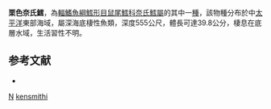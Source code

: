 {{Speciesbox
| taxon = Nezumia kensmithi
| status = NE
| status_system = iucn3.1
| trend = unknown
| binomial_authority = [[Wilson|Wilson]], 2001
| synonyms =  
}}
'''栗色奈氏鱈'''，為[[輻鰭魚綱|輻鰭魚綱]][[鱈形目|鱈形目]][[鼠尾鱈科|鼠尾鱈科]][[奈氏鱈屬|奈氏鱈屬]]的其中一[[種|種]]，該物種分布於中[[太平洋|太平洋]]東部海域，屬深海底棲性魚類，深度555公尺，體長可達39.8公分，棲息在底層水域，生活習性不明。

==参考文献==
*{{FishBase_species|genus=Nezumia|species=kensmithi|year=2016|month=1}}

{{taxonbar}}
[[Category:2001年描述的鱼类|N]]
[[Category:奈氏鱈屬|kensmithi]]